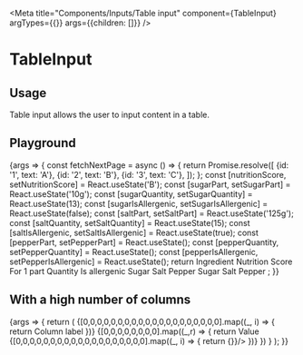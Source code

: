 
<Meta
  title="Components/Inputs/Table input"
  component={TableInput}
  argTypes={{}}
  args={{children: []}}
/>

# TableInput

## Usage

Table input allows the user to input content in a table.

## Playground

<Canvas>
  <Story name="Standard">
    {args => {
      const fetchNextPage = async () => {
        return Promise.resolve([
          {id: '1', text: 'A'},
          {id: '2', text: 'B'},
          {id: '3', text: 'C'},
        ]);
      };
      const [nutritionScore, setNutritionScore] = React.useState('B');
      const [sugarPart, setSugarPart] = React.useState('10g');
      const [sugarQuantity, setSugarQuantity] = React.useState(13);
      const [sugarIsAllergenic, setSugarIsAllergenic] = React.useState(false);
      const [saltPart, setSaltPart] = React.useState('125g');
      const [saltQuantity, setSaltQuantity] = React.useState(15);
      const [saltIsAllergenic, setSaltIsAllergenic] = React.useState(true);
      const [pepperPart, setPepperPart] = React.useState();
      const [pepperQuantity, setPepperQuantity] = React.useState();
      const [pepperIsAllergenic, setPepperIsAllergenic] = React.useState();
      return <TableInput {...args}>
        <TableInput.Header>
          <TableInput.HeaderCell rowTitle={true}>Ingredient</TableInput.HeaderCell>
          <TableInput.HeaderCell>Nutrition Score</TableInput.HeaderCell>
          <TableInput.HeaderCell>For 1 part</TableInput.HeaderCell>
          <TableInput.HeaderCell>Quantity</TableInput.HeaderCell>
          <TableInput.HeaderCell>Is allergenic</TableInput.HeaderCell>
        </TableInput.Header>
        <TableInput.Body>
          <TableInput.Row>
            <TableInput.Cell rowTitle={true}>Sugar</TableInput.Cell>
            <TableInput.Cell><TableInput.Select removeValueLabel="remove" openDropdownLabel="open" value={nutritionScore} onChange={setNutritionScore} highlighted={true} fetchNextPage={fetchNextPage} searchLabel={'Search'}/></TableInput.Cell>
            <TableInput.Cell><TableInput.Text value={sugarPart} onChange={setSugarPart} highlighted={true}/></TableInput.Cell>
            <TableInput.Cell><TableInput.Number value={sugarQuantity} onChange={setSugarQuantity}/></TableInput.Cell>
            <TableInput.Cell><TableInput.Boolean yesLabel="Yes" noLabel="No" value={sugarIsAllergenic} onChange={setSugarIsAllergenic}/></TableInput.Cell>
          </TableInput.Row>
          <TableInput.Row>
            <TableInput.Cell rowTitle={true}>Salt</TableInput.Cell>
            <TableInput.Cell><TableInput.Text value={saltPart} onChange={setSaltPart}/></TableInput.Cell>
            <TableInput.Cell><TableInput.Number value={saltQuantity} onChange={setSaltQuantity} highlighted={true}/></TableInput.Cell>
            <TableInput.Cell><TableInput.Boolean yesLabel="Yes" noLabel="No" value={saltIsAllergenic} onChange={setSaltIsAllergenic} highlighted={true}/></TableInput.Cell>
          </TableInput.Row>
          <TableInput.Row>
            <TableInput.Cell rowTitle={true}>Pepper</TableInput.Cell>
            <TableInput.Cell><TableInput.Text value={pepperPart} onChange={setPepperPart}/></TableInput.Cell>
            <TableInput.Cell><TableInput.Number value={pepperQuantity} onChange={setPepperQuantity}/></TableInput.Cell>
            <TableInput.Cell><TableInput.Boolean yesLabel="Yes" noLabel="No" value={pepperIsAllergenic} onChange={setPepperIsAllergenic}/></TableInput.Cell>
          </TableInput.Row>
          <TableInput.Row>
            <TableInput.Cell rowTitle={true}>Sugar</TableInput.Cell>
            <TableInput.Cell><TableInput.Text value={sugarPart} onChange={setSugarPart} highlighted={true}/></TableInput.Cell>
            <TableInput.Cell><TableInput.Number value={sugarQuantity} onChange={setSugarQuantity}/></TableInput.Cell>
            <TableInput.Cell><TableInput.Boolean yesLabel="Yes" noLabel="No" value={sugarIsAllergenic} onChange={setSugarIsAllergenic}/></TableInput.Cell>
          </TableInput.Row>
          <TableInput.Row>
            <TableInput.Cell rowTitle={true}>Salt</TableInput.Cell>
            <TableInput.Cell><TableInput.Text value={saltPart} onChange={setSaltPart}/></TableInput.Cell>
            <TableInput.Cell><TableInput.Number value={saltQuantity} onChange={setSaltQuantity} highlighted={true}/></TableInput.Cell>
            <TableInput.Cell><TableInput.Boolean yesLabel="Yes" noLabel="No" value={saltIsAllergenic} onChange={setSaltIsAllergenic} highlighted={true}/></TableInput.Cell>
          </TableInput.Row>
          <TableInput.Row>
            <TableInput.Cell rowTitle={true}>Pepper</TableInput.Cell>
            <TableInput.Cell><TableInput.Text value={pepperPart} onChange={setPepperPart}/></TableInput.Cell>
            <TableInput.Cell><TableInput.Number value={pepperQuantity} onChange={setPepperQuantity}/></TableInput.Cell>
            <TableInput.Cell><TableInput.Boolean yesLabel="Yes" noLabel="No" value={pepperIsAllergenic} onChange={setPepperIsAllergenic}/></TableInput.Cell>
          </TableInput.Row>
        </TableInput.Body>
      </TableInput>;
    }}
  </Story>
</Canvas>

<ArgsTable story="Standard" />

## With a high number of columns

<Canvas>
  <Story name="With a high number of tags">
    {args => {
      return (
        <TableInput {...args}>
          <TableInput.Header>
            {[0,0,0,0,0,0,0,0,0,0,0,0,0,0,0,0,0,0,0,0].map((_, i) => {
              return <TableInput.HeaderCell rowTitle={true} key={i}>Column label</TableInput.HeaderCell>
            })}
          </TableInput.Header>
          <TableInput.Body>
            {[0,0,0,0,0,0,0,0].map((_,r) => {
              return <TableInput.Row key={r}>
                <TableInput.Cell rowTitle={true}>Value</TableInput.Cell>
                {[0,0,0,0,0,0,0,0,0,0,0,0,0,0,0,0,0,0,0].map((_, i) => {
                  return <TableInput.Cell key={i}><TableInput.Text value={'Value'} onChange={() => {}}/></TableInput.Cell>
                })}
              </TableInput.Row>
              })
            }
          </TableInput.Body>
        </TableInput>
      );
    }}
  </Story>
</Canvas>
